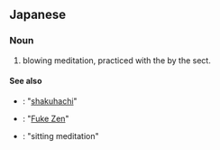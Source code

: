 ==Japanese==
{{ja-kanjitab|すい|ぜん|yomi=o}}
{{wikipedia|suizen}}

===Noun===
{{ja-noun|すいぜん|kyu=吹禪}}

# blowing meditation, practiced with the {{m|ja|尺八||[[shakuhachi]]|tr=[[しゃくはち]], [[shakuhachi]]|sc=Jpan}} by the {{m|ja|普化禅|||tr=[[ふけぜん]], [[Fuke Zen]]|sc=Jpan}} sect.

====See also====
* {{ja-r|尺八|しゃくはち}}: "[[shakuhachi]]"
* {{ja-r|普化禅|ふけぜん}}: "[[Fuke Zen]]"
{{rel-top|Other kinds of meditation}}
* {{ja-r|坐禅|ざぜん}}: "sitting meditation"
{{rel-bottom}}